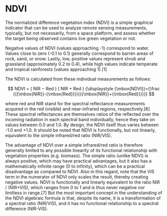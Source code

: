 NDVI
========================

The normalized difference vegetation index (NDVI) is a simple graphical indicator that can be used to analyze remote sensing measurements, typically, but not
necessarily, from a space platform, and assess whether the target being observed contains live green vegetation or not.



Negative values of NDVI (values approaching -1) correspond to water.
Values close to zero (-0.1 to 0.1) generally correspond to barren areas of rock, sand, or snow. Lastly, low, positive values represent shrub and grassland
(approximately 0.2 to 0.4), while high values indicate temperate and tropical rainforests (values approaching 1).[1]

The NDVI is calculated from these individual measurements as follows:

$$ NDVI = ( NIR − Red ) ( NIR + Red ) {\displaystyle {\mbox{NDVI}}={\frac
{({\mbox{NIR}}-{\mbox{Red}})}{({\mbox{NIR}}+{\mbox{Red}})}}} $$



where red and NIR stand for the spectral reflectance measurements
acquired in the red (visible) and near-infrared regions, respectively.[6] These spectral reflectances
are themselves ratios of the reflected over the incoming radiation in each
spectral band individually, hence they take on values between 0.0 and 1.0. By
design, the NDVI itself thus varies between -1.0 and +1.0. It should be noted
that NDVI is functionally, but not linearly, equivalent to the simple
infrared/red ratio (NIR/VIS). 


The advantage of NDVI over a simple infrared/red
ratio is therefore generally limited to any possible linearity of its
functional relationship with vegetation properties (e.g. biomass). The simple
ratio (unlike NDVI) is always positive, which may have practical advantages,
but it also has a mathematically infinite range (0 to infinity), which can be a
practical disadvantage as compared to NDVI. Also in this regard, note that the
VIS term in the numerator of NDVI only scales the result, thereby creating
negative values. NDVI is functionally and linearly equivalent to the
ratio NIR / (NIR+VIS), which ranges from 0 to 1 and is thus never negative nor
limitless in range.[7] But the most important
concept in the understanding of the NDVI algebraic formula is that, despite its
name, it is a transformation of a spectral ratio (NIR/VIS), and it has no
functional relationship to a spectral difference (NIR-VIS).



